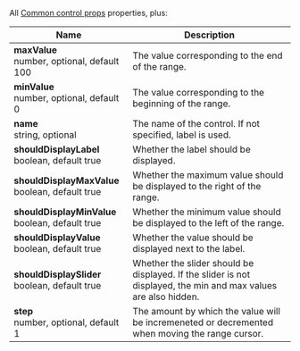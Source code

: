 All [Common control props](/api#common-control-props) properties, plus:

| Name                                           | Description                                                                                     |
| ---------------------------------------------- | ----------------------------------------------------------------------------------------------- |
| **maxValue**<br/>number, optional, default 100 | The value corresponding to the end of the range.                                                |
| **minValue**<br/>number, optional, default 0   | The value corresponding to the beginning of the range.                                          |
| **name**<br/>string, optional                  | The name of the control. If not specified, label is used.                                       |
| **shouldDisplayLabel**<br/>boolean, default true | Whether the label should be displayed. |
| **shouldDisplayMaxValue**<br/>boolean, default true | Whether the maximum value should be displayed to the right of the range. |
| **shouldDisplayMinValue**<br/>boolean, default true | Whether the minimum value should be displayed to the left of the range. |
| **shouldDisplayValue**<br/>boolean, default true | Whether the value should be displayed next to the label. |
| **shouldDisplaySlider**<br/>boolean, default true | Whether the slider should be displayed. If the slider is not displayed, the min and max values are also hidden. |
| **step**<br/>number, optional, default 1       | The amount by which the value will be incremeneted or decremented when moving the range cursor. |
